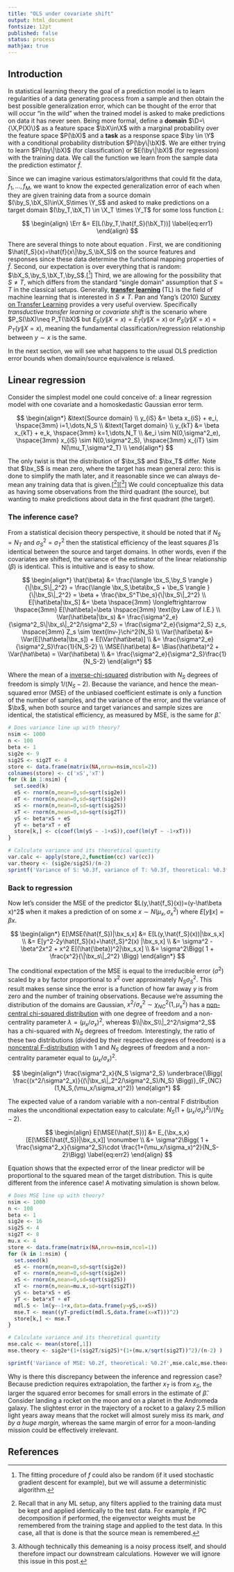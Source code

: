 ---
title: "OLS under covariate shift"
output: html_document
fontsize: 12pt
published: false
status: process
mathjax: true
---

$$
\newcommand{\be}{\boldsymbol{e}}
\newcommand{\bx}{\boldsymbol{x}}
\newcommand{\bX}{\boldsymbol{X}}
\newcommand{\by}{\boldsymbol{y}}
\newcommand{\bY}{\boldsymbol{Y}}
\newcommand{\bz}{\boldsymbol{z}}
\newcommand{\br}{\boldsymbol{r}}
\newcommand{\N}{\mathcal{N}}
\newcommand{\D}{\mathcal{D}}
\newcommand{\Y}{\mathcal{Y}}
\newcommand{\X}{\mathcal{X}}
\newcommand{\bmu}{\boldsymbol{\mu}}
\newcommand{\bpi}{\boldsymbol{\pi}}
\newcommand{\bSig}{\boldsymbol{\Sigma}}
\newcommand{\Err}{\text{Err}}
\newcommand{\Var}{\text{Var}}
\newcommand{\MSE}{\text{MSE}}
\newcommand{\Bias}{\text{Bias}}
$$

## Introduction

In statistical learning theory the goal of a prediction model is to learn regularities of a data generating process from a sample and then obtain the best possible generalization error, which can be thought of the error that will occur "in the wild" when the trained model is asked to make predictions on data it has never seen. Being more formal, define a **domain** $\D=\{\X,P(X)\}$ as a feature space $\bX\in\X$ with a marginal probability over the feature space $P(\bX)$ and a **task** as a response space $\by \in \Y$ with a conditional probability distribution $P(\by\|\bX)$. We are either trying to learn $P(\by\|\bX)$ (for classification) or $E(\by\|\bX)$ (for regression) with the training data. We call the function we learn from the sample data the prediction estimator $\hat{f}$.

Since we can imagine various estimators/algorithms that could fit the data, $f_1,\dots,f_M$, we want to know the expected generalization error of each when they are given training data from a source domain $(\by_S,\bX_S)\in\X_S\times \Y_S$ and asked to make predictions on a target domain $(\by_T,\bX_T) \in \X_T \times \Y_T$  for some loss function $L$:


$$
\begin{align}
\Err &= E[L(\by_T,\hat{f_S}(\bX_T))] \label{eq:err1}
\end{align}
$$

There are several things to note about equation \eqref{eq:err1}. First, we are conditioning $\hat{f_S}(x)=\hat{f}(x\|\by_S,\bX_S)$ on the source features and responses since these data determine the functional mapping properties of $\hat{f}$. Second, our expectation is over everything that is random: $\bX_S,\by_S,\bX_T,\by_S$.[[^1]] Third, we are allowing for the possibility that $S\neq T$, which differs from the standard "single domain" assumption that $S=T$ in the classical setups. Generally,  [**transfer learning**](https://en.wikipedia.org/wiki/Transfer_learning) (TL) is the field of machine learning that is interested in $S\neq T$. Pan and Yang's (2010) [Survey on Transfer Learning](http://ieeexplore.ieee.org/document/5288526/) provides a very useful overview. Specifically *transductive transfer learning* or *covariate shift* is the scenario where $P_S(\bX)\neq P_T(\bX)$ but $E_S(y\|X=x)=E_T(y\|X=x)$ or $P_S(y\|X=x)=P_T(y\|X=x)$, meaning the fundamental classification/regression relationship between $y \sim x$ is the same.

In the next section, we will see what happens to the usual OLS prediction error bounds when domain/source equivalence is relaxed.


## Linear regression

Consider the simplest model one could conceive of: a linear regression model with one covariate and a homoskedastic Gaussian error term.

$$
\begin{align*}
&\text{Source domain} \\
y_{iS} &= \beta x_{iS} + e_i, \hspace{3mm} i=1,\dots,N_S  \\
&\text{Target domain} \\
y_{kT} &= \beta x_{kT} + e_k, \hspace{3mm} k=1,\dots,N_T  \\
&e_i \sim N(0,\sigma^2_e), \hspace{3mm} x_{iS} \sim N(0,\sigma^2_S), \hspace{3mm} x_{iT} \sim N(\mu_T,\sigma^2_T) \\
\end{align*}
$$

The only twist is that the distribution of $\bx_S$ and $\bx_T$ differ. Note that $\bx_S$ is mean zero, where the target has mean general zero: this is done to simplify the math later, and it reasonable since we can always de-mean any training data that is given.[[^2]][[^3]] We could conceptualize this data as having some observations from the third quadrant (the source), but wanting to make predictions about data in the first quadrant (the target).


### The inference case?

From a statistical decision theory perspective, it should be noted that if $N_S=N_T$ and $\sigma^2_S=\sigma^2_T$ then the statistical efficiency of the least squares $\hat\beta$ is identical between the source and target domains. In other words, even if the covariates are shifted, the variance of the estimator of the linear relationship ($\beta$) is identical. This is intuitive and is easy to show.

$$
\begin{align*}
\hat{\beta} &=  \frac{\langle \bx_S,\by_S \rangle }{\|\bx_S\|_2^2} = \frac{\langle \bx_S,\beta\bx_S + \be_S \rangle }{\|\bx_S\|_2^2} = \beta + \frac{\bx_S^T\be_s}{\|\bx_S\|_2^2} \\
E[\hat\beta|\bx_S] &= \beta \hspace{3mm} \longleftrightarrow \hspace{3mm} E[\hat\beta]=\beta \hspace{3mm} \text{by Law of I.E.} \\
\Var(\hat\beta|\bx_s) &= \frac{\sigma^2_e}{\sigma^2_S\|\bx_s\|_2^2/\sigma^2_S} =  \frac{\sigma^2_e}{\sigma^2_S} z_s, \hspace{3mm} Z_s \sim \text{Inv-}\chi^2(N_S) \\
\Var(\hat\beta) &= \Var(E[\hat\beta|\bx_s]) + E[\Var(\hat\beta)] \\
&= \frac{\sigma^2_e}{\sigma^2_S}\frac{1}{N_S-2} \\ 
\MSE(\hat\beta) &= \Bias(\hat\beta)^2 + \Var(\hat\beta) = \Var(\hat\beta) \\
&= \frac{\sigma^2_e}{\sigma^2_S}\frac{1}{N_S-2}
\end{align*}
$$

Where the mean of a [inverse-chi-squared](https://en.wikipedia.org/wiki/Inverse-chi-squared_distribution) distribution with $N_S$ degrees of freedom is simply $1/(N_S-2)$. Because the variance, and hence the mean-squared error (MSE) of the unbiased coefficient estimate is only a function of the number of samples, and the variance of the error, and the variance of $\bx$, when both source and target variances and sample sizes are identical, the statistical efficiency, as measured by MSE, is the same for $\hat\beta$.

```{r,eval=T}
# Does variance line up with theory?
nsim <- 1000
n <- 100
beta <- 1
sig2e <- 9
sig2S <- sig2T <- 4
store <- data.frame(matrix(NA,nrow=nsim,ncol=2))
colnames(store) <- c('xS','xT')
for (k in 1:nsim) {
  set.seed(k)
  eS <- rnorm(n,mean=0,sd=sqrt(sig2e))
  eT <- rnorm(n,mean=0,sd=sqrt(sig2e))
  xS <- rnorm(n,mean=0,sd=sqrt(sig2S))
  xT <- rnorm(n,mean=0,sd=sqrt(sig2T))
  yS <- beta*xS + eS
  yT <- beta*xT + eT
  store[k,] <- c(coef(lm(yS ~ -1+xS)),coef(lm(yT ~ -1+xT)))
}

# Calculate variance and its theoretical quantity
var.calc <- apply(store,2,function(cc) var(cc))
var.theory <- (sig2e/sig2S)/(n-2)
sprintf('Variance of S: %0.3f, variance of T: %0.3f, theoretical: %0.3f',var.calc[1],var.calc[2],var.theory)
```


### Back to regression

Now let's consider the MSE of the predictor $L(y,\hat{f_S}(x))=(y-\hat\beta x)^2$ when it makes a prediction of on some $x \sim N(\mu_x,\sigma^2_x)$ where $E[y\|x]=\beta x$. 

$$
\begin{align*}
E[\MSE(\hat{f_S})|\bx_s,x] &= E[L(y,\hat{f_S}(x))|\bx_s,x] \\
 &= E[y^2-2y\hat{f_S}(x)+\hat{f_S}^2(x) |\bx_s,x] \\
&= \sigma^2 - \beta^2x^2 + x^2 E[(\hat{\beta})^2|\bx_s,x] \\
&= \sigma^2\Bigg( 1 + \frac{x^2}{\|\bx_s\|_2^2} \Bigg)
\end{align*}
$$

The conditional expectation of the MSE is equal to the irreducible error ($\sigma^2$) scaled by a by factor proportional to $x^2$ over approximately $N_S \sigma^2_S$. This result makes sense since the error is a function of how far away $y$ is from zero and the number of training observations. Because we're assuming the distribution of the domains are Gaussian, $x^2/\sigma^2_x \sim \chi^2_{NC}(1,\mu_x^2)$ has a [non-central chi-squared distribution](https://en.wikipedia.org/wiki/Noncentral_chi-squared_distribution)  with one degree of freedom and a non-centrality parameter $\lambda=(\mu_x/\sigma_x)^2$, whereas $\\|\bx_S\\|_2^2/\sigma^2_S$ has a chi-squared with $N_S$ degrees of freedom. Interestingly, the ratio of these two distributions (divided by their respective degrees of freedom) is a [noncentral F-distribution](https://en.wikipedia.org/wiki/Noncentral_F-distribution) with 1 and $N_S$ degrees of freedom and a non-centrality parameter equal to $(\mu_x/\sigma_x)^2$.

$$
\begin{align*}
\frac{\sigma^2_x}{N_S \sigma^2_S} \underbrace{\Bigg( \frac{(x^2/\sigma^2_x)}{(\|\bx_s\|_2^2/\sigma^2_S)/N_S} \Bigg)}_{F_{NC}(1,N_S,(\mu_x/\sigma_x)^2)}
\end{align*}
$$


The expected value of a random variable with a non-central F distribution makes the unconditional expectation easy to calculate: $N_S(1+(\mu_x/\sigma_x)^2)/(N_S-2)$.


$$
\begin{align}
E[\MSE(\hat{f_S})] &= E_{\bx_s,x}[E[\MSE(\hat{f_S})|\bx_s,x]] \nonumber \\
&= \sigma^2\Bigg( 1 + \frac{\sigma^2_x}{\sigma^2_S}\cdot \frac{1+(\mu_x/\sigma_x)^2}{N_S-2}\Bigg) \label{eq:err2}
\end{align}
$$

Equation \eqref{eq:err2} shows that the expected error of the linear predictor will be proportional to the squared mean of the target distribution. This is quite different from the inference case! A motivating simulation is shown below. 


```{r,eval=T}
# Does MSE line up with theory?
nsim <- 1000
n <- 100
beta <- 1
sig2e <- 16
sig2S <- 4
sig2T <- 8
mu.x <- 4
store <- data.frame(matrix(NA,nrow=nsim,ncol=1))
for (k in 1:nsim) {
  set.seed(k)
  eS <- rnorm(n,mean=0,sd=sqrt(sig2e))
  eT <- rnorm(n,mean=0,sd=sqrt(sig2e))
  xS <- rnorm(n,mean=0,sd=sqrt(sig2S))
  xT <- rnorm(n,mean=mu.x,sd=sqrt(sig2T))
  yS <- beta*xS + eS
  yT <- beta*xT + eT
  mdl.S <- lm(y~-1+x,data=data.frame(y=yS,x=xS))
  mse.T <- mean((yT-predict(mdl.S,data.frame(x=xT)))^2)
  store[k,] <- mse.T
}

# Calculate variance and its theoretical quantity
mse.calc <- mean(store[,1])
mse.theory <- sig2e*(1+(sig2T/sig2S)*(1+(mu.x/sqrt(sig2T))^2)/(n-2) )

sprintf('Variance of MSE: %0.2f, theoretical: %0.2f',mse.calc,mse.theory)
```

Why is there this discrepancy between the inference and regression case? Because prediction requires extrapolation, the farther $x_T$ is from $x_S$, the larger the squared error becomes for small errors in the estimate of $\hat\beta$. Consider landing a rocket on the moon and on a planet in the Andromeda galaxy. The slightest error in the trajectory of a rocket to a galaxy 2.5 million light years away means that the rocket will almost surely miss its mark, *and by a huge margin*, whereas the same margin of error for a moon-landing mission could be effectively irrelevant. 



## References

[^1]: The fitting procedure of $f$ could also be random (if it used stochastic gradient descent for example), but we will assume a deterministic algorithm.

[^2]: Recall that in any ML setup, any filters applied to the training data must be kept and applied identically to the test data. For example, if PC decomposition if performed, the eigenvector weights must be remembered from the training stage and applied to the test data. In this case, all that is done is that the source mean is remembered.

[^3]: Although technically this demeaning is a noisy process itself, and should therefore impact our downstream calculations. However we will ignore this issue in this post.
